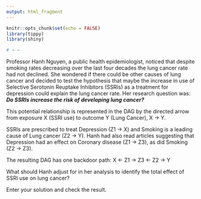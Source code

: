 ```yaml
---
output: html_fragment
---
```


```r
knitr::opts_chunk$set(echo = FALSE)
library(tippy)
library(shiny)

# → ←  

```

Professor Hanh Nguyen, a public health epidemiologist, noticed that despite smoking rates decreasing over the last four decades the lung cancer rate had not declined. She wondered if there could be other causes of lung cancer and decided to test the hypothesis that maybe the increase in use of Selective Serotonin Reuptake Inhibitors (SSRIs) as a treatment for depression could explain the lung cancer rate. Her research question was: _**Do SSRIs increase the risk of developing lung cancer?**_ 

This potential relationship is represented in the DAG by the directed arrow from exposure X (SSRI use) to outcome Y (Lung Cancer), X → Y.

SSRIs are prescribed to treat Depression (Z1 → X) and Smoking is a leading cause of Lung cancer (Z2 → Y). Hanh had also read articles suggesting that Depression had an effect on Coronary disease (Z1 → Z3), as did Smoking (Z2 → Z3). 

The resulting DAG has one backdoor path: X ← Z1 → Z3 ← Z2 → Y

What should Hanh adjust for in her analysis to identify the total effect of SSRI use on lung cancer? 

Enter your solution and check the result. 

